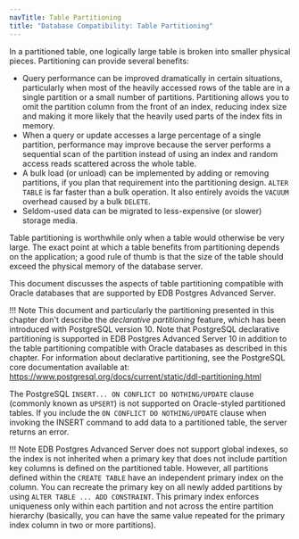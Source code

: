 ```yaml
---
navTitle: Table Partitioning
title: "Database Compatibility: Table Partitioning"
---
```


In a partitioned table, one logically large table is broken into smaller physical pieces. Partitioning can provide several benefits:

-   Query performance can be improved dramatically in certain situations, particularly when most of the heavily accessed rows of the table are in a single partition or a small number of partitions. Partitioning allows you to omit the partition column from the front of an index, reducing index size and making it more likely that the heavily used parts of the index fits in memory.
-   When a query or update accesses a large percentage of a single partition, performance may improve because the server performs a sequential scan of the partition instead of using an index and random access reads scattered across the whole table.
-   A bulk load (or unload) can be implemented by adding or removing partitions, if you plan that requirement into the partitioning design. `ALTER TABLE` is far faster than a bulk operation. It also entirely avoids the `VACUUM` overhead caused by a bulk `DELETE`.
-   Seldom-used data can be migrated to less-expensive (or slower) storage media.

Table partitioning is worthwhile only when a table would otherwise be very large. The exact point at which a table benefits from partitioning depends on the application; a good rule of thumb is that the size of the table should exceed the physical memory of the database server.

This document discusses the aspects of table partitioning compatible with Oracle databases that are supported by EDB Postgres Advanced Server.

!!! Note
    This document and particularly the partitioning presented in this chapter don't describe the *declarative partitioning* feature, which has been introduced with PostgreSQL version 10. Note that PostgreSQL declarative partitioning is supported in EDB Postgres Advanced Server 10 in addition to the table partitioning compatible with Oracle databases as described in this chapter. For information about declarative partitioning, see the PostgreSQL core documentation available at: <https://www.postgresql.org/docs/current/static/ddl-partitioning.html>

The PostgreSQL `INSERT... ON CONFLICT DO NOTHING/UPDATE` clause (commonly known as `UPSERT`) is not supported on Oracle-styled partitioned tables. If you include the `ON CONFLICT DO NOTHING/UPDATE` clause when invoking the INSERT command to add data to a partitioned table, the server returns an error.

!!! Note
    EDB Postgres Advanced Server does not support global indexes, so the index is not inherited when a primary key that does not include partition key columns is defined on the partitioned table. However, all partitions defined within the `CREATE TABLE` have an independent primary index on the column. You can recreate the primary key on all newly added partitions by using `ALTER TABLE ... ADD CONSTRAINT`. This primary index enforces uniqueness only within each partition and not across the entire partition hierarchy (basically, you can have the same value repeated for the primary index column in two or more partitions).

